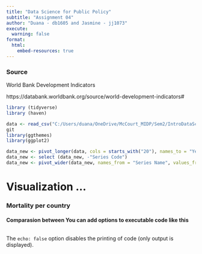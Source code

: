 ```yaml
---
title: "Data Science for Public Policy"
subtitle: "Assignment 04"
author: "Duana - db1605 and Jasmine - jj1073"
execute:
  warning: false
format:
  html:
    embed-resources: true
---
```


### Source

World Bank Development Indicators

https://databank.worldbank.org/source/world-development-indicators#

```r
library (tidyverse)
library (haven)

data <- read_csv("C:/Users/duana/OneDrive/McCourt_MIDP/Sem2/IntroDataScience/assignment04/Assignment04/assignment04/data/Assignment04_data.csv")
git 
library(ggthemes)
library(ggplot2)

data_new <- pivot_longer(data, cols = starts_with("20"), names_to = "Year", values_to = "value")
data_new <- select (data_new, -"Series Code")
data_new <- pivot_wider(data_new, names_from = "Series Name", values_from = "value")

```

# Visualization ...

### Mortality per country

#### Comparasion between  You can add options to executable code like this

```r

```

The `echo: false` option disables the printing of code (only output is displayed).
